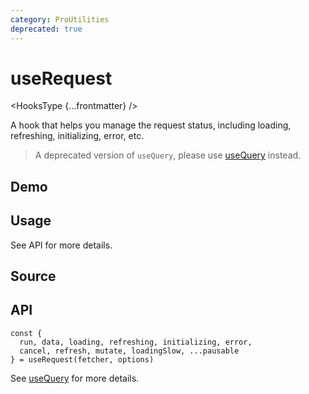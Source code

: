 ```yaml
---
category: ProUtilities
deprecated: true
---
```


# useRequest


<HooksType {...frontmatter} />

<Since version="v1.4.0" />

<Deprecated version="v1.5.0" />

A hook that helps you manage the request status, including loading, refreshing, initializing, error, etc.

> A deprecated version of `useQuery`, please use [useQuery](/reference/use-query) instead.

## Demo


<App />

## Usage

See API for more details.

## Source


<Source />

## API

```tsx
const {
  run, data, loading, refreshing, initializing, error,
  cancel, refresh, mutate, loadingSlow, ...pausable
} = useRequest(fetcher, options)
```

See [useQuery](/reference/use-query) for more details.
